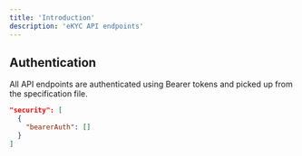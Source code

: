 ```yaml
---
title: 'Introduction'
description: 'eKYC API endpoints'
---
```




## Authentication

All API endpoints are authenticated using Bearer tokens and picked up from the specification file.

```json
"security": [
  {
    "bearerAuth": []
  }
]
```

